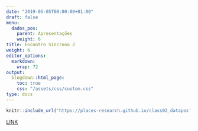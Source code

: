 ```yaml
---
date: "2019-05-05T00:00:00+01:00"
draft: false
menu:
  dados_pos:
    parent: Apresentações
    weight: 6
title: Encontro Síncrono 2
weight: 6
editor_options: 
  markdown: 
    wrap: 72
output: 
  blogdown::html_page:
    toc: true
    css: "/assets/css/custom.css"
type: docs
---
```



```r
knitr::include_url('https://places-research.github.io/class02_datapos', height = "400px")
```
[LINK](https://places-research.github.io/class02_datapos)
